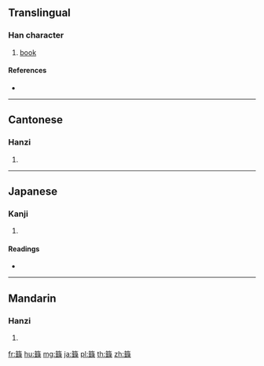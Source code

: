 {{character info/new}}
{{also|箓}}
==Translingual==

===Han character===
{{Han char|rn=118|rad=竹|as=16|sn=22|four=88132|canj=HCNE,HCVE}}

# [[book]]

====References====
* {{Han ref|kx=0904.270|dkj=26734|dj=1329.190|hdz=53030.110|uh=7C59|ud=31833|bh=F6FC|bd=63228}}

----

==Cantonese==

===Hanzi===
{{yue-hanzi|jyut=|y=luk6|sim=箓}}

# {{defn|lang=yue|sort=竹16}}

----

==Japanese==

===Kanji===
{{ja-kanji|grade=|rs=竹16}}

# {{defn|lang=ja|sort=竹16}}

====Readings====
* {{ja-readings|on=[[りょく]] (ryoku), [[ろく]] (roku)|kun=[[ほんばこ]] (hombako)|nanori=}}

----

==Mandarin==

===Hanzi===
{{cmn-hanzi|sim=箓|pin=[[lù]] ([[lu4]])|wg=lu<sup>4</sup>}}

# {{defn|lang=cmn|sort=竹16}}

[[fr:籙]]
[[hu:籙]]
[[mg:籙]]
[[ja:籙]]
[[pl:籙]]
[[th:籙]]
[[zh:籙]]